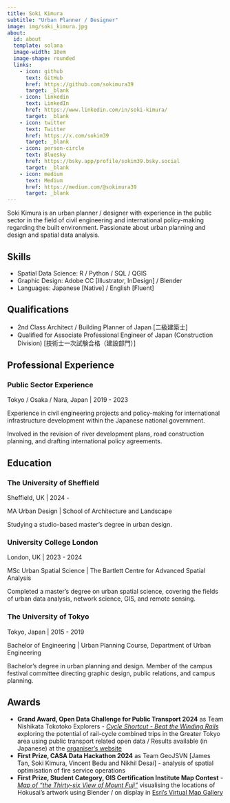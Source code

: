 ```yaml
---
title: Soki Kimura
subtitle: "Urban Planner / Designer"
image: img/soki_kimura.jpg
about:
  id: about
  template: solana
  image-width: 10em
  image-shape: rounded
  links:
    - icon: github
      text: GitHub
      href: https://github.com/sokimura39
      target: _blank
    - icon: linkedin
      text: LinkedIn
      href: https://www.linkedin.com/in/soki-kimura/
      target: _blank
    - icon: twitter
      text: Twitter
      href: https://x.com/sokim39
      target: _blank
    - icon: person-circle
      text: Bluesky
      href: https://bsky.app/profile/sokim39.bsky.social
      target: _blank
    - icon: medium
      text: Medium
      href: https://medium.com/@sokimura39
      target: _blank
---
```


:::{#about}

Soki Kimura is an urban planner / designer with experience in the public sector in the field of civil engineering and international policy-making regarding the built environment. Passionate about urban planning and design and spatial data analysis.
:::

## Skills

- Spatial Data Science: R / Python / SQL / QGIS
- Graphic Design: Adobe CC [Illustrator, InDesign] / Blender
- Languages: Japanese [Native] / English [Fluent]

## Qualifications

- 2nd Class Architect / Building Planner of Japan [二級建築士]
- Qualified for Associate Professional Engineer of Japan (Construction Division) [技術士一次試験合格（建設部門）]

## Professional Experience

### Public Sector Experience

Tokyo / Osaka / Nara, Japan | 2019 - 2023

Experience in civil engineering projects and policy-making for international infrastructure development within the Japanese national government.

Involved in the revision of river development plans, road construction planning, and drafting international policy agreements. 

## Education

### The University of Sheffield

Sheffield, UK | 2024 - 

MA Urban Design | School of Architecture and Landscape

Studying a studio-based master's degree in urban design.

### University College London

London, UK | 2023 - 2024

MSc Urban Spatial Science | The Bartlett Centre for Advanced Spatial Analysis

Completed a master's degree on urban spatial science, covering the fields of urban data analysis, network science, GIS, and remote sensing.

### The University of Tokyo

Tokyo, Japan | 2015 - 2019

Bachelor of Engineering | Urban Planning Course, Department of Urban Engineering

Bachelor's degree in urban planning and design. Member of the campus festival committee directing graphic design, public relations, and campus planning.

## Awards
- **Grand Award, Open Data Challenge for Public Transport 2024** as Team Nishikata Tokotoko Explorers - [*Cycle Shortcut - Beat the Winding Rails*](projects/cycle_shortcut_map.qmd) exploring the potential of rail-cycle combined trips in the Greater Tokyo area using public transport related open data / Results available (in Japanese) at the [organiser's website](https://challenge2024.odpt.org/report.html)
- **First Prize, CASA Data Hackathon 2024** as Team GeoJSVN \[James Tan, Soki Kimura, Vincent Bedu and Nikhil Desai\] - analysis of spatial optimisation of fire service operations
- **First Prize, Student Category, GIS Certification Institute Map Contest** - [*Map of "the Thirty-six View of Mount Fuji"*](projects/GISCI_map_contest_2024.qmd) visualising the locations of Hokusai's artwork using Blender / on display in [Esri's Virtual Map Gallery](https://www.esri.com/en-us/about/events/uc/agenda/virtual-map-gallery#/submission-detail/35121)